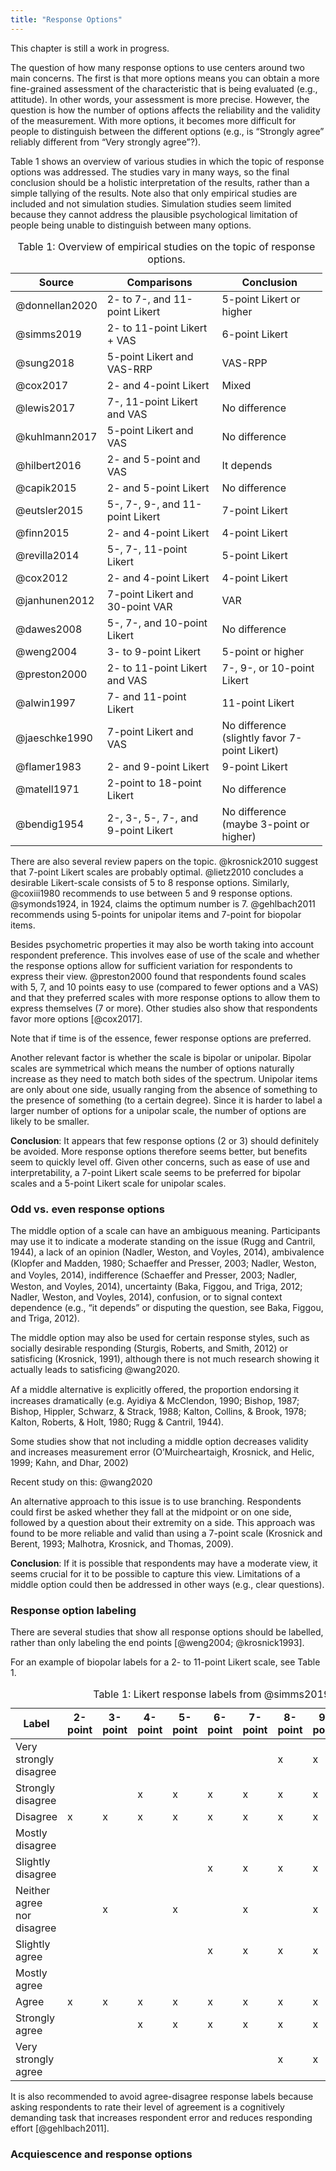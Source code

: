 ```yaml
---
title: "Response Options"
---
```


::: callout-warning
This chapter is still a work in progress.
:::

The question of how many response options to use centers around two main concerns. The first is that more options means you can obtain a more fine-grained assessment of the characteristic that is being evaluated (e.g., attitude). In other words, your assessment is more precise. However, the question is how the number of options affects the reliability and the validity of the measurement. With more options, it becomes more difficult for people to distinguish between the different options (e.g., is "Strongly agree" reliably different from "Very strongly agree"?).

Table 1 shows an overview of various studies in which the topic of response options was addressed. The studies vary in many ways, so the final conclusion should be a holistic interpretation of the results, rather than a simple tallying of the results. Note also that only empirical studies are included and not simulation studies. Simulation studies seem limited because they cannot address the plausible psychological limitation of people being unable to distinguish between many options.

+----------------+------------------------------------+---------------------------------+
| Source         | Comparisons                        | Conclusion                      |
+================+====================================+=================================+
| @donnellan2020 | 2- to 7-, and 11-point Likert      | 5-point Likert or higher        |
+----------------+------------------------------------+---------------------------------+
| @simms2019     | 2- to 11-point Likert + VAS        | 6-point Likert                  |
+----------------+------------------------------------+---------------------------------+
| @sung2018      | 5-point Likert and VAS-RRP         | VAS-RPP                         |
+----------------+------------------------------------+---------------------------------+
| @cox2017       | 2- and 4-point Likert              | Mixed                           |
+----------------+------------------------------------+---------------------------------+
| @lewis2017     | 7-, 11-point Likert and VAS        | No difference                   |
+----------------+------------------------------------+---------------------------------+
| @kuhlmann2017  | 5-point Likert and VAS             | No difference                   |
+----------------+------------------------------------+---------------------------------+
| @hilbert2016   | 2- and 5-point and VAS             | It depends                      |
+----------------+------------------------------------+---------------------------------+
| @capik2015     | 2- and 5-point Likert              | No difference                   |
+----------------+------------------------------------+---------------------------------+
| @eutsler2015   | 5-, 7-, 9-, and 11-point Likert    | 7-point Likert                  |
+----------------+------------------------------------+---------------------------------+
| @finn2015      | 2- and 4-point Likert              | 4-point Likert                  |
+----------------+------------------------------------+---------------------------------+
| @revilla2014   | 5-, 7-, 11-point Likert            | 5-point Likert                  |
+----------------+------------------------------------+---------------------------------+
| @cox2012       | 2- and 4-point Likert              | 4-point Likert                  |
+----------------+------------------------------------+---------------------------------+
| @janhunen2012  | 7-point Likert and 30-point VAR    | VAR                             |
+----------------+------------------------------------+---------------------------------+
| @dawes2008     | 5-, 7-, and 10-point Likert        | No difference                   |
+----------------+------------------------------------+---------------------------------+
| @weng2004      | 3- to 9-point Likert               | 5-point or higher               |
+----------------+------------------------------------+---------------------------------+
| @preston2000   | 2- to 11-point Likert and VAS      | 7-, 9-, or 10-point Likert      |
+----------------+------------------------------------+---------------------------------+
| @alwin1997     | 7- and 11-point Likert             | 11-point Likert                 |
+----------------+------------------------------------+---------------------------------+
| @jaeschke1990  | 7-point Likert and VAS             | No difference\                  |
|                |                                    | (slightly favor 7-point Likert) |
+----------------+------------------------------------+---------------------------------+
| @flamer1983    | 2- and 9-point Likert              | 9-point Likert                  |
+----------------+------------------------------------+---------------------------------+
| @matell1971    | 2-point to 18-point Likert         | No difference                   |
+----------------+------------------------------------+---------------------------------+
| @bendig1954    | 2-, 3-, 5-, 7-, and 9-point Likert | No difference\                  |
|                |                                    | (maybe 3-point or higher)       |
+----------------+------------------------------------+---------------------------------+

: Table 1: Overview of empirical studies on the topic of response options.

There are also several review papers on the topic. @krosnick2010 suggest that 7-point Likert scales are probably optimal. @lietz2010 concludes a desirable Likert-scale consists of 5 to 8 response options. Similarly, @coxiii1980 recommends to use between 5 and 9 response options. @symonds1924, in 1924, claims the optimum number is 7. @gehlbach2011 recommends using 5-points for unipolar items and 7-point for biopolar items.

Besides psychometric properties it may also be worth taking into account respondent preference. This involves ease of use of the scale and whether the response options allow for sufficient variation for respondents to express their view. @preston2000 found that respondents found scales with 5, 7, and 10 points easy to use (compared to fewer options and a VAS) and that they preferred scales with more response options to allow them to express themselves (7 or more). Other studies also show that respondents favor more options [@cox2017].

Note that if time is of the essence, fewer response options are preferred.

Another relevant factor is whether the scale is bipolar or unipolar. Bipolar scales are symmetrical which means the number of options naturally increase as they need to match both sides of the spectrum. Unipolar items are only about one side, usually ranging from the absence of something to the presence of something (to a certain degree). Since it is harder to label a larger number of options for a unipolar scale, the number of options are likely to be smaller.

**Conclusion**: It appears that few response options (2 or 3) should definitely be avoided. More response options therefore seems better, but benefits seem to quickly level off. Given other concerns, such as ease of use and interpretability, a 7-point Likert scale seems to be preferred for bipolar scales and a 5-point Likert scale for unipolar scales.

### Odd vs. even response options {.unnumbered}

The middle option of a scale can have an ambiguous meaning. Participants may use it to indicate a moderate standing on the issue (Rugg and Cantril, 1944), a lack of an opinion (Nadler, Weston, and Voyles, 2014), ambivalence (Klopfer and Madden, 1980; Schaeﬀer and Presser, 2003; Nadler, Weston, and Voyles, 2014), indifference (Schaeﬀer and Presser, 2003; Nadler, Weston, and Voyles, 2014), uncertainty (Baka, Figgou, and Triga, 2012; Nadler, Weston, and Voyles, 2014), confusion, or to signal context dependence (e.g., "it depends" or disputing the question, see Baka, Figgou, and Triga, 2012).

The middle option may also be used for certain response styles, such as socially desirable responding (Sturgis, Roberts, and Smith, 2012) or satisficing (Krosnick, 1991), although there is not much research showing it actually leads to satisficing @wang2020.

Af a middle alternative is explicitly oﬀered, the proportion endorsing it increases dramatically (e.g. Ayidiya & McClendon, 1990; Bishop, 1987; Bishop, Hippler, Schwarz, & Strack, 1988; Kalton, Collins, & Brook, 1978; Kalton, Roberts, & Holt, 1980; Rugg & Cantril, 1944).

Some studies show that not including a middle option decreases validity and increases measurement error (O'Muircheartaigh, Krosnick, and Helic, 1999; Kahn, and Dhar, 2002)

Recent study on this: @wang2020

An alternative approach to this issue is to use branching. Respondents could first be asked whether they fall at the midpoint or on one side, followed by a question about their extremity on a side. This approach was found to be more reliable and valid than using a 7-point scale (Krosnick and Berent, 1993; Malhotra, Krosnick, and Thomas, 2009).

**Conclusion**: If it is possible that respondents may have a moderate view, it seems crucial for it to be possible to capture this view. Limitations of a middle option could then be addressed in other ways (e.g., clear questions).

### Response option labeling {.unnumbered}

There are several studies that show all response options should be labelled, rather than only labeling the end points [@weng2004; @krosnick1993].

For an example of biopolar labels for a 2- to 11-point Likert scale, see Table 1.

::: {#likert-labels-table}
| Label                      | 2-point | 3-point | 4-point | 5-point | 6-point | 7-point | 8-point | 9-point | 10-point | 11-point |
|-------|-------|-------|-------|-------|-------|-------|-------|-------|-------|-------|
| Very strongly disagree     |         |         |         |         |         |         | x       | x       | x        | x        |
| Strongly disagree          |         |         | x       | x       | x       | x       | x       | x       | x        | x        |
| Disagree                   | x       | x       | x       | x       | x       | x       | x       | x       | x        | x        |
| Mostly disagree            |         |         |         |         |         |         |         |         | x        | x        |
| Slightly disagree          |         |         |         |         | x       | x       | x       | x       | x        | x        |
| Neither agree nor disagree |         | x       |         | x       |         | x       |         | x       |          | x        |
| Slightly agree             |         |         |         |         | x       | x       | x       | x       | x        | x        |
| Mostly agree               |         |         |         |         |         |         |         |         | x        | x        |
| Agree                      | x       | x       | x       | x       | x       | x       | x       | x       | x        | x        |
| Strongly agree             |         |         | x       | x       | x       | x       | x       | x       | x        | x        |
| Very strongly agree        |         |         |         |         |         |         | x       | x       | x        | x        |

: Table 1: Likert response labels from @simms2019
:::

It is also recommended to avoid agree-disagree response labels because asking respondents to rate their level of agreement is a cognitively demanding task that increases respondent error and reduces responding effort [@gehlbach2011].

### Acquiescence and response options

## 
